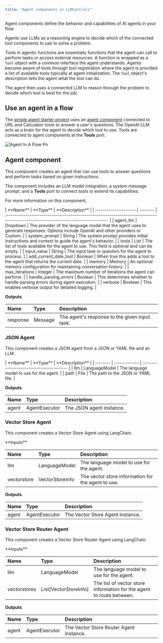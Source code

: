 ```yaml
---
title: "Agent components in LLMControls"
---
```


Agent components define the behavior and capabilities of AI agents in your flow.

Agents use LLMs as a reasoning engine to decide which of the connected tool components to use to solve a problem.

Tools in agentic functions are essentially functions that the agent can call to perform tasks or access external resources. A function is wrapped as a `Tool` object with a common interface the agent understands. Agents become aware of tools through tool registration where the agent is provided a list of available tools typically at agent initialization. The `Tool` object's description tells the agent what the tool can do.

The agent then uses a connected LLM to reason through the problem to decide which tool is best for the job.

## **Use an agent in a flow**[**​**](https://docs.langflow.org/components-agents#use-an-agent-in-a-flow)

The [simple agent starter project](/Templates/Simpleagent) uses an [agent component](https://devrel.mintlify.app/Components/Agents#agent-component%E2%80%8B) connected to URL and Calculator tools to answer a user's questions. The OpenAI LLM acts as a brain for the agent to decide which tool to use. Tools are connected to agent components at the **Tools** port.

![Agent In A Flow Pn](/images/agent_in_a_flow.png)

## **Agent component**[**​**](https://docs.langflow.org/components-agents#agent-component)

This component creates an agent that can use tools to answer questions and perform tasks based on given instructions.

The component includes an LLM model integration, a system message prompt, and a **Tools** port to connect tools to extend its capabilities.

For more information on this component,

<Accordion title="Parameters">
  | **Name**              | **Type** | **Description**                                                                                                                     |
  | :-------------------- | :------- | :---------------------------------------------------------------------------------------------------------------------------------- |
  | agent_llm             | Dropdown | The provider of the language model that the agent uses to generate responses. Options include OpenAI and other providers or Custom. |
  | system_prompt         | String   | The system prompt provides initial instructions and context to guide the agent's behavior.                                          |
  | tools                 | List     | The list of tools available for the agent to use. This field is optional and can be empty.                                          |
  | input_value           | String   | The input task or question for the agent to process.                                                                                |
  | add_current_date_tool | Boolean  | When true this adds a tool to the agent that returns the current date.                                                              |
  | memory                | Memory   | An optional memory configuration for maintaining conversation history.                                                              |
  | max_iterations        | Integer  | The maximum number of iterations the agent can perform.                                                                             |
  | handle_parsing_errors | Boolean  | This determines whether to handle parsing errors during agent execution.                                                            |
  | verbose               | Boolean  | This enables verbose output for detailed logging.                                                                                   |

  **Outputs**

  | **Name** | **Type** | **Description**                               |
  | :------- | :------- | :-------------------------------------------- |
  | response | Message  | The agent's response to the given input task. |
</Accordion>

### **JSON Agent**[**​**](https://docs.langflow.org/components-agents#json-agent)

This component creates a JSON agent from a JSON or YAML file and an LLM.

<Accordion title="Parameters">
  | **Name** | **Type**      | **Description**                          |
  | :------- | :------------ | :--------------------------------------- |
  | llm      | LanguageModel | The language model to use for the agent. |
  | path     | File          | The path to the JSON or YAML file.       |

  **Outputs**

  | **Name** | **Type**      | **Description**          |
  | :------- | :------------ | :----------------------- |
  | agent    | AgentExecutor | The JSON agent instance. |
</Accordion>

### **Vector Store Agent**[**​**](https://docs.langflow.org/components-agents#vector-store-agent)

This component creates a Vector Store Agent using LangChain.

<Accordion title="Parameters">
  **Inputs**

  | **Name**    | **Type**        | **Description**                                    |
  | :---------- | :-------------- | :------------------------------------------------- |
  | llm         | LanguageModel   | The language model to use for the agent.           |
  | vectorstore | VectorStoreInfo | The vector store information for the agent to use. |

  **Outputs**

  | **Name** | **Type**      | **Description**                  |
  | :------- | :------------ | :------------------------------- |
  | agent    | AgentExecutor | The Vector Store Agent instance. |
</Accordion>

### **Vector Store Router Agent**[**​**](https://docs.langflow.org/components-agents#vector-store-router-agent)

This component creates a Vector Store Router Agent using LangChain.

<Accordion title="Parameters">
  **Inputs**

  | **Name**     | **Type**              | **Description**                                                      |
  | :----------- | :-------------------- | :------------------------------------------------------------------- |
  | llm          | LanguageModel         | The language model to use for the agent.                             |
  | vectorstores | List[VectorStoreInfo] | The list of vector store information for the agent to route between. |

  **Outputs**

  | **Name** | **Type**      | **Description**                         |
  | :------- | :------------ | :-------------------------------------- |
  | agent    | AgentExecutor | The Vector Store Router Agent instance. |
</Accordion>